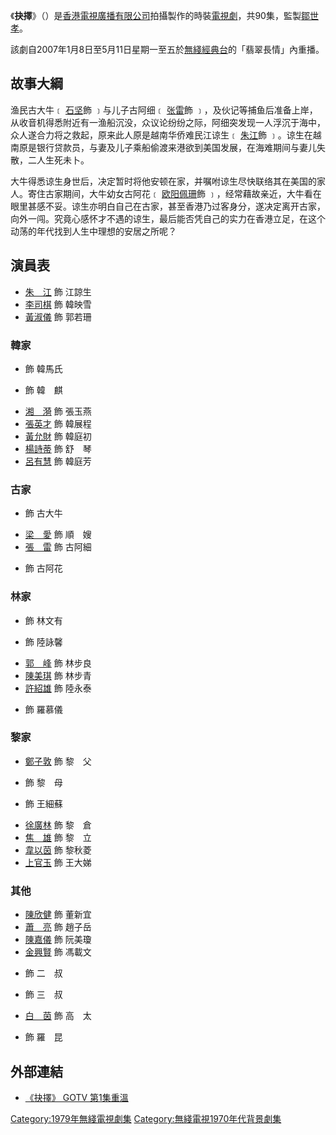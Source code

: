 {{無綫劇集 
| 中文劇名=抉擇
| 英文劇名={{lang|en|The Passenger}}
| 圖像=The_Passenger_Logo.png
| 製作年份=1979年
| 海外推出日期=
| 翡翠台首播日期=1979年5月28日-9月28日
| 翡翠台首播時間=逢星期一至五 19:05-20:00 (連廣告)
| 監製=[[鄒世孝|鄒世孝]]
| 編導=[[杜琪峰|杜琪峰]]、[[陳宇超|陳宇超]]、[[黃建勳|黃建勳]]、[[霍耀良|霍耀良]]、<br/>[[賴建國|賴建國]]、[[陳鴻楷|陳鴻楷]]
| 製作統籌=[[何碧雯|何碧雯]](岸西)
| 編審=[[吳昊|吳　昊]]
| 編劇=[[梁建璋|梁建璋]]、[[葉中嫻|葉中嫻]]、[[舒琪|舒　琪]]、[[陳方|陳　方]]{{dn|date=1月 2022}}、<br/>[[李登|李　登]]、[[李茜_(香港編劇)|李　茜]]、[[海滴|海　滴]]、[[譚嬣|譚　嬣]]
| 故事=[[梁建璋|梁建璋]]、[[葉中嫻|葉中嫻]]
| 集數=90
| 劇種=時裝
| 外景={{HKG-NOC}}
| 製作公司=[[香港|香港]][[電視廣播有限公司|電視廣播有限公司]]
| 主演=[[朱江|朱　江]]、[[李司棋|李司棋]]、[[黃淑儀|黃淑儀]]
| 主題曲=抉擇
| 作曲=[[顧嘉煇|顧嘉煇]]
| 填詞=[[黃霑|黃　霑]]
| 主唱=[[林子祥|林子祥]] 
}}
《'''抉擇'''》（{{lang-en|'''The Passenger'''}}）是[[香港|香港]][[電視廣播有限公司|電視廣播有限公司]]拍攝製作的時裝[[電視劇|電視劇]]，共90集，監製[[鄒世孝|鄒世孝]]。

該劇自2007年1月8日至5月11日星期一至五於[[無綫經典台|無綫經典台]]的「翡翠長情」內重播。

==故事大綱==
渔民古大牛﹝ [[石坚|石坚]]飾 ﹞与儿子古阿细﹝ [[張雷_(香港)|张雷]]飾 ﹞，及伙记等捕鱼后准备上岸，从收音机得悉附近有一渔船沉没，众议论纷纷之际，阿细突发现一人浮沉于海中，众人遂合力将之救起，原来此人原是越南华侨难民江谅生﹝ [[朱江|朱江]]飾 ﹞。谅生在越南原是银行贷款员，与妻及儿子乘船偷渡来港欲到美国发展，在海难期间与妻儿失散，二人生死未卜。

大牛得悉谅生身世后，决定暂时将他安顿在家，并嘱咐谅生尽快联络其在美国的家人。寄住古家期间，大牛幼女古阿花﹝ [[欧阳佩珊|欧阳佩珊]]飾 ﹞，经常藉故亲近，大牛看在眼里甚感不妥。谅生亦明白自己在古家，甚至香港乃过客身分，遂决定离开古家，向外一闯。究竟心感怀才不遇的谅生，最后能否凭自己的实力在香港立足，在这个动荡的年代找到人生中理想的安居之所呢？

==演員表==
* [[朱江|朱　江]] 飾 江諒生
* [[李司棋|李司棋]] 飾 韓映雪
* [[黃淑儀|黃淑儀]] 飾 郭若珊

===韓家===
* {{colortext|[[黃曼梨|黃曼梨]]|border=black}} 飾 韓馬氏
* {{colortext|[[藍天_(演員)|藍　天]]|border=black}} 飾 韓　麒
* [[湘漪|湘　漪]] 飾 張玉燕
* [[張英才|張英才]] 飾 韓展程
* [[黃允財|黃允財]] 飾 韓庭初
* [[楊詩蒂|楊詩蒂]] 飾 舒　琴
* [[呂有慧|呂有慧]] 飾 韓庭芳

===古家===
* {{colortext|[[石堅|石　堅]]|border=black}} 飾 古大牛
* [[梁愛|梁　愛]] 飾 順　嫂
* [[張雷_(香港)|張　雷]] 飾 古阿細
* {{colortext|[[歐陽佩珊|歐陽佩珊]]|border=black}} 飾 古阿花

===林家===
* {{colortext|[[陳有后|陳有后]]|border=black}} 飾 林文有
* {{colortext|[[鄧碧雲|鄧碧雲]]|border=black}} 飾 陸詠馨
* [[郭鋒_(演員)|郭　峰]] 飾 林步良
* [[陳美琪|陳美琪]] 飾 林步青
* [[許紹雄|許紹雄]] 飾 陸永泰
* {{colortext|[[蘇杏璇|蘇杏璇]]|border=black}} 飾 羅慕儀

===黎家===
* [[鄭子敦|鄭子敦]] 飾 黎　父
* {{colortext|[[梁淑卿|梁淑卿]]|border=black}} 飾 黎　母
* {{colortext|[[李鵬飛_(演員)|李鵬飛]]|border=black}} 飾 王細蘇
* [[徐廣林|徐廣林]] 飾 黎　倉
* [[焦雄|焦　雄]] 飾 黎　立
* [[韋以茵|韋以茵]] 飾 黎秋菱
* [[上官玉|上官玉]] 飾 王大娣

===其他===
* [[陳欣健|陳欣健]] 飾 董新宜
* [[蕭亮|蕭　亮]] 飾 趙子岳
* [[陳嘉儀|陳嘉儀]] 飾 阮美瓊
* [[金興賢|金興賢]] 飾 馮載文
* {{colortext|[[張活游|張活游]]|border=black}} 飾 二　叔
* {{colortext|[[駱恭|駱　恭]]|border=black}} 飾 三　叔
* [[白茵|白　茵]] 飾 高　太
* {{colortext|[[江毅|江　毅]]|border=black}} 飾 羅　昆

== 外部連結 ==
*[https://web.archive.org/web/20140222163907/http://gotv.tvb.com/programme/103229/154005/ 《抉擇》 GOTV 第1集重溫]

{{電視節目的變遷
|電視台={{HKG-1959}} [[無綫電視|無綫電視]][[翡翠台|翡翠台]]
|播放檔次=翡翠劇場<br>星期一至五 19:05-20:00
|節目名稱=抉擇<br>（1979年5月28日 - 1979年9月28日）
|上一節目=[[天虹_(電視劇)|天虹]]<br>（1979年1月29日 - 1979年5月25日）
|下一節目=[[網中人|網中人]]<br>（1979年10月1日 - 1979年12月21日）
}}

[[Category:1979年無綫電視劇集|Category:1979年無綫電視劇集]]
[[Category:無綫電視1970年代背景劇集|Category:無綫電視1970年代背景劇集]]